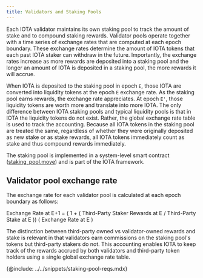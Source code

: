 ```yaml
---
title: Validators and Staking Pools
---
```


Each IOTA validator maintains its own staking pool to track the amount of stake and to compound staking rewards. Validator pools operate together with a time series of exchange rates that are computed at each epoch boundary. These exchange rates determine the amount of IOTA tokens that each past IOTA staker can withdraw in the future. Importantly, the exchange rates increase as more rewards are deposited into a staking pool and the longer an amount of IOTA is deposited in a staking pool, the more rewards it will accrue.

When IOTA is deposited to the staking pool in epoch `E`, those IOTA are converted into liquidity tokens at the epoch `E` exchange rate. As the staking pool earns rewards, the exchange rate appreciates. At epoch `E'`, those liquidity tokens are worth more and translate into more IOTA.
The only difference between IOTA staking pools and typical liquidity pools is that in IOTA the liquidity tokens do not exist. Rather, the global exchange rate table is used to track the accounting. Because all IOTA tokens in the staking pool are treated the same, regardless of whether they were originally deposited as new stake or as stake rewards, all IOTA tokens immediately count as stake and thus compound rewards immediately.

The staking pool is implemented in a system-level smart contract ([staking_pool.move](https://github.com/iotaledger/kinesis/blob/main/crates/iota-framework/packages/iota-system/sources/staking_pool.move)) and is part of the IOTA framework.

## Validator pool exchange rate 

The exchange rate for each validator pool is calculated at each epoch boundary as follows:

Exchange Rate at E+1 = ( 1 + ( Third-Party Staker Rewards at E / Third-Party Stake at E )) ( Exchange Rate at E )

The distinction between third-party owned vs validator-owned rewards and stake is relevant in that validators earn commissions on the staking pool's tokens but third-party stakers do not. This accounting enables IOTA to keep track of the rewards accrued by both validators and third-party token holders using a single global exchange rate table.

{@include: ../../snippets/staking-pool-reqs.mdx}